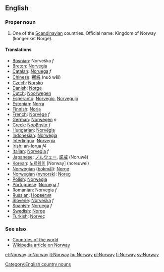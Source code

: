 ==English==

===Proper noun===

# One of the [[Scandinavian]] countries. Official name: Kingdom of Norway (kongeriket Norge).
====Translations====

*[[Bosnian]]: Norveška ''f''
*[[Breton]]: [[Norvegia]]
*[[Catalan]]: [[Noruega]] ''f''
*[[Chinese]]: [[挪威]] (nuó wēi)
*[[Czech]]: [[Norsko]]
*[[Danish]]: [[Norge]]
*[[Dutch]]: [[Noorwegen]]
*[[Esperanto]]: [[Norvegio]], [[Norvegujo]]
*[[Estonian]]: [[Norra]]
*[[Finnish]]: [[Norja]]
*[[French]]: [[Norvège]] ''f''
*[[German]]: [[Norwegen]] ''n''
*[[Greek]]: [[Νορβηγία]] ''f''
*[[Hungarian]]: [[Norvégia]]
*[[Indonesian]]: [[Norwegia]]
*[[Interlingua]]: [[Norvegia]]
*[[Irish]]: an-Iorua ''f4''
*[[Italian]]: [[Norvegia]] ''f''
*[[Japanese]]: [[ノルウェー]], [[諾威]] (Noruwē)
*[[Korean]]: [[노르웨이]] [Norway] (noreuwei)
*[[Norwegian]] ([[bokmål]]): [[Norge]]
*[[Norwegian]] ([[nynorsk]]): [[Noreg]]
*[[Polish]]: [[Norwegia]]
*[[Portuguese]]: [[Noruega]] ''f''
*[[Romanian]]: [[Norvegia]] ''f''
*[[Russian]]: [[Норвегия]]
*[[Slovene]]: [[Norveška]] ''f''
*[[Spanish]]: [[Noruega]] ''f''
*[[Swedish]]: [[Norge]]
*[[Turkish]]: [[Norveç]]

===See also===
*[[Countries of the world]]
*[[w:Norway|Wikipedia article on Norway]]
[[Category:English country nouns]]

[[et:Norway]]
[[io:Norway]]
[[it:Norway]]
[[hu:Norway]]
[[pl:Norway]]
[[fi:Norway]]
[[sv:Norway]]